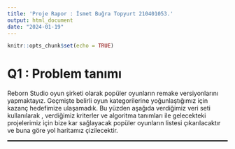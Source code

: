 ```yaml
---
title: 'Proje Rapor : İsmet Buğra Topyurt 210401053.'
output: html_document
date: "2024-01-19"
---
```


```r
knitr::opts_chunk$set(echo = TRUE)
```

# Q1 : Problem tanımı

Reborn Studio oyun şirketi olarak popüler oyunların remake versiyonlarını yapmaktayız. Geçmişte belirli oyun kategorilerine yoğunlaştığımız için kazanç hedefimize ulaşamadık. Bu yüzden aşağıda verdiğimiz veri seti kullanılarak , verdiğimiz kriterler ve algoritma tanımları ile gelecekteki projelerimiz için bize kar sağlayacak popüler oyunların listesi çıkarılacaktır ve buna göre yol haritamız çizilecektir.

<hr style="border:1px solid black;">

